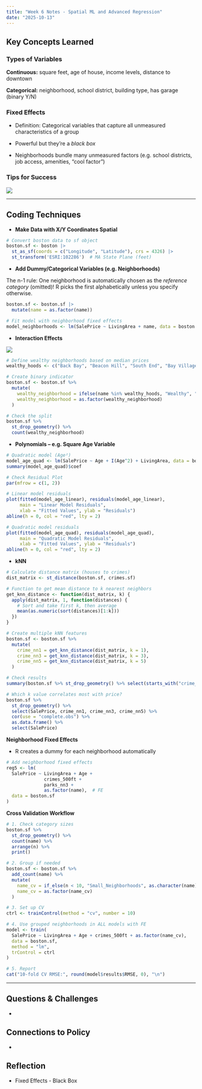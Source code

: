 ```yaml
---
title: "Week 6 Notes - Spatial ML and Advanced Regression"
date: "2025-10-13"
---
```


## Key Concepts Learned

### Types of Variables

**Continuous:** square feet, age of house, income levels, distance to downtown

**Categorical:** neighborhood, school district, building type, has garage (binary Y/N)

### Fixed Effects

-   Definition: Categorical variables that capture all unmeasured characteristics of a group

-   Powerful but they’re a *black box* 

-   Neighborhoods bundle many unmeasured factors (e.g. school districts, job access, amenities, "cool factor")

### Tips for Success

![](images/clipboard-3819921299.png)

------------------------------------------------------------------------

## Coding Techniques

-   **Make Data with X/Y Coordinates Spatial**

```r
# Convert boston data to sf object
boston.sf <- boston |> 
  st_as_sf(coords = c("Longitude", "Latitude"), crs = 4326) |> 
  st_transform('ESRI:102286')  # MA State Plane (feet)
```

-   **Add Dummy/Categorical Variables (e.g. Neighborhoods)**

The n-1 rule: One neighborhood is automatically chosen as the *reference category* (omitted)! R picks the first alphabetically unless you specify otherwise.

```r
boston.sf <- boston.sf |> 
  mutate(name = as.factor(name))

# Fit model with neighborhood fixed effects
model_neighborhoods <- lm(SalePrice ~ LivingArea + name, data = boston.sf)
```

-   **Interaction Effects**

![](images/clipboard-2183883732.png)

```r
# Define wealthy neighborhoods based on median prices
wealthy_hoods <- c("Back Bay", "Beacon Hill", "South End", "Bay Village")

# Create binary indicator
boston.sf <- boston.sf %>%
  mutate(
    wealthy_neighborhood = ifelse(name %in% wealthy_hoods, "Wealthy", "Not Wealthy"),
    wealthy_neighborhood = as.factor(wealthy_neighborhood)
  )

# Check the split
boston.sf %>%
  st_drop_geometry() %>%
  count(wealthy_neighborhood)
```

-   **Polynomials – e.g. Square Age Variable**

```r
# Quadratic model (Age²)
model_age_quad <- lm(SalePrice ~ Age + I(Age^2) + LivingArea, data = boston.sf)
summary(model_age_quad)$coef

# Check Residual Plot
par(mfrow = c(1, 2))

# Linear model residuals
plot(fitted(model_age_linear), residuals(model_age_linear),
     main = "Linear Model Residuals",
     xlab = "Fitted Values", ylab = "Residuals")
abline(h = 0, col = "red", lty = 2)

# Quadratic model residuals  
plot(fitted(model_age_quad), residuals(model_age_quad),
     main = "Quadratic Model Residuals",
     xlab = "Fitted Values", ylab = "Residuals")
abline(h = 0, col = "red", lty = 2)
```

-   **kNN**

```r
# Calculate distance matrix (houses to crimes)
dist_matrix <- st_distance(boston.sf, crimes.sf)

# Function to get mean distance to k nearest neighbors
get_knn_distance <- function(dist_matrix, k) {
  apply(dist_matrix, 1, function(distances) {
    # Sort and take first k, then average
    mean(as.numeric(sort(distances)[1:k]))
  })
}

# Create multiple kNN features
boston.sf <- boston.sf %>%
  mutate(
    crime_nn1 = get_knn_distance(dist_matrix, k = 1),
    crime_nn3 = get_knn_distance(dist_matrix, k = 3),
    crime_nn5 = get_knn_distance(dist_matrix, k = 5)
  )

# Check results
summary(boston.sf %>% st_drop_geometry() %>% select(starts_with("crime_nn")))

# Which k value correlates most with price?
boston.sf %>%
  st_drop_geometry() %>%
  select(SalePrice, crime_nn1, crime_nn3, crime_nn5) %>%
  cor(use = "complete.obs") %>%
  as.data.frame() %>%
  select(SalePrice)
```

**Neighborhood Fixed Effects**

-   R creates a dummy for each neighborhood automatically

```r
# Add neighborhood fixed effects
reg5 <- lm(
  SalePrice ~ LivingArea + Age + 
              crimes_500ft + 
              parks_nn3 + 
              as.factor(name),  # FE
  data = boston.sf
)
```

**Cross Validation Workflow**

```r
# 1. Check category sizes
boston.sf %>%
  st_drop_geometry() %>%
  count(name) %>%
  arrange(n) %>%
  print()

# 2. Group if needed
boston.sf <- boston.sf %>%
  add_count(name) %>%
  mutate(
    name_cv = if_else(n < 10, "Small_Neighborhoods", as.character(name)),
    name_cv = as.factor(name_cv)
  )

# 3. Set up CV
ctrl <- trainControl(method = "cv", number = 10)

# 4. Use grouped neighborhoods in ALL models with FE
model <- train(
  SalePrice ~ LivingArea + Age + crimes_500ft + as.factor(name_cv),
  data = boston.sf,
  method = "lm",
  trControl = ctrl
)

# 5. Report
cat("10-fold CV RMSE:", round(model$results$RMSE, 0), "\n")
```

------------------------------------------------------------------------

## Questions & Challenges

-   

## Connections to Policy

-   

## Reflection

-   Fixed Effects - Black Box
